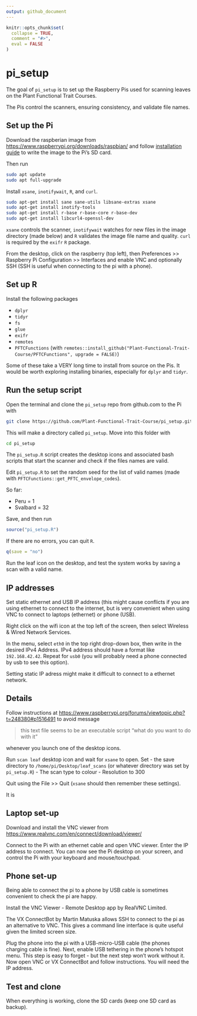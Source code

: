 ```yaml
---
output: github_document
---
```


<!-- README.md is generated from README.Rmd. Please edit that file -->

```r
knitr::opts_chunk$set(
  collapse = TRUE,
  comment = "#>",
  eval = FALSE
)
```

# pi_setup

<!-- badges: start -->
<!-- badges: end -->

The goal of `pi_setup` is to set up the Raspberry Pis used for scanning leaves on the Plant Functional Trait Courses.

The Pis control the scanners, ensuring consistency, and validate file names.

## Set up the Pi

Download the raspberian image from [https://www.raspberrypi.org/downloads/raspbian/](https://www.raspberrypi.org/downloads/raspbian/) and follow [installation guide](https://www.raspberrypi.org/documentation/installation/installing-images/README.md) to write the image to the Pi's SD card.

Then run 

```bash
sudo apt update
sudo apt full-upgrade
```

Install `xsane`, `inotifywait`, `R`, and `curl`. 

```bash
sudo apt-get install sane sane-utils libsane-extras xsane
sudo apt-get install inotify-tools
sudo apt-get install r-base r-base-core r-base-dev
sudo apt-get install libcurl4-openssl-dev
```

`xsane` controls the scanner, `inotifywait` watches for new files in the image directory (made below) and `R` validates the image file name and quality. `curl` is required by the `exifr` `R` package.

From the desktop, click on the raspberry (top left), then Preferences >> Raspberry Pi Configuration >> Interfaces and enable VNC and optionally SSH (SSH is useful when connecting to the pi with a phone).

## Set up R

Install the following packages

- `dplyr`
- `tidyr`
- `fs`
- `glue`
- `exifr`
- `remotes`
- `PFTCFunctions` (with `remotes::install_github("Plant-Functional-Trait-Course/PFTCFunctions", upgrade = FALSE)`)

Some of these take a VERY long time to install from source on the Pis. It would be worth exploring installing binaries, especially for `dplyr` and `tidyr`.

## Run the setup script

Open the terminal and clone the `pi_setup` repo from github.com to the Pi with

```bash
git clone https://github.com/Plant-Functional-Trait-Course/pi_setup.git
```

This will make a directory called `pi_setup`. Move into this folder with

```bash
cd pi_setup
```

The `pi_setup.R` script creates the desktop icons and associated bash scripts that start the scanner and check if the files names are valid. 

Edit `pi_setup.R` to set the random seed for the list of valid names (made with `PFTCFunctions::get_PFTC_envelope_codes`).

So far:

- Peru = 1
- Svalbard = 32

Save, and then run

```r
source("pi_setup.R")
```

If there are no errors, you can quit `R`.

```r
q(save = "no")
```

Run the leaf icon on the desktop, and test the system works by saving a scan with a valid name.

## IP addresses

Set static ethernet and USB IP address (this might cause conflicts if you are using ethernet to connect to the internet, but is very convenient when using VNC to connect to laptops (ethernet) or phone (USB).

Right click on the wifi icon at the top left of the screen, then select Wireless & Wired Network Services.

In the menu, select `eth0` in the top right drop-down box, then write in the desired IPv4 Address. IPv4 address should have a format like `192.168.42.42`. Repeat for `usb0` (you will probably need a phone connected by usb to see this option).

Setting static IP adress might make it difficult to connect to a ethernet network.

## Details

Follow instructions at [https://www.raspberrypi.org/forums/viewtopic.php?t=248380#p1516491](https://www.raspberrypi.org/forums/viewtopic.php?t=248380#p1516491) to avoid message 

> this text file seems to be an executable script "what do you want to do with it"

whenever you launch one of the desktop icons.

Run `scan leaf` desktop icon and wait for `xsane` to open. Set 
- the save directory to `/home/pi/Desktop/leaf_scans` (or whatever directory was set by `pi_setup.R`)
- The scan type to colour
- Resolution to 300

Quit using the File >> Quit (`xsane` should then remember these settings).

It is 

## Laptop set-up

Download and install the VNC viewer from [https://www.realvnc.com/en/connect/download/viewer/](https://www.realvnc.com/en/connect/download/viewer/)

Connect to the Pi with an ethernet cable and open VNC viewer. Enter the IP address to connect. You can now see the Pi desktop on your screen, and control the Pi with your keyboard and mouse/touchpad.

## Phone set-up

Being able to connect the pi to a phone by USB cable is sometimes convenient to check the pi are happy.

Install the VNC Viewer - Remote Desktop app by RealVNC Limited.

The VX ConnectBot by Martin Matuska allows SSH to connect to the pi as an alternative to VNC. This gives a command line interface is quite useful given the limited screen size.

Plug the phone into the pi with a USB-micro-USB cable (the phones charging cable is fine). Next, enable USB tethering in the phone's hotspot menu. This step is easy to forget - but the next step won't work without it. Now open VNC or VX ConnectBot and follow instructions. You will need the IP address.

## Test and clone

When everything is working, clone the SD cards (keep one SD card as backup).